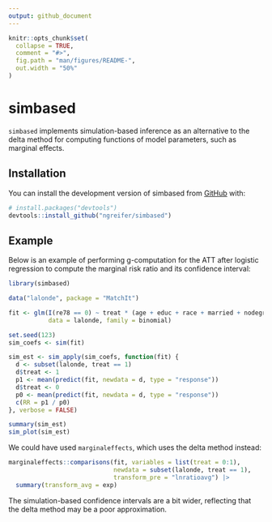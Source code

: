 ```yaml
---
output: github_document
---
```


<!-- README.md is generated from README.Rmd. Please edit that file -->

```r
knitr::opts_chunk$set(
  collapse = TRUE,
  comment = "#>",
  fig.path = "man/figures/README-",
  out.width = "50%"
)
```

# simbased

<!-- badges: start -->
<!-- badges: end -->

`simbased` implements simulation-based inference as an alternative to the delta method for computing functions of model parameters, such as marginal effects.

## Installation

You can install the development version of simbased from [GitHub](https://github.com/) with:

``` r
# install.packages("devtools")
devtools::install_github("ngreifer/simbased")
```

## Example

Below is an example of performing g-computation for the ATT after logistic regression to compute the marginal risk ratio and its confidence interval:

```r
library(simbased)

data("lalonde", package = "MatchIt")

fit <- glm(I(re78 == 0) ~ treat * (age + educ + race + married + nodegree + re74 + re75),
           data = lalonde, family = binomial)

set.seed(123)
sim_coefs <- sim(fit)

sim_est <- sim_apply(sim_coefs, function(fit) {
  d <- subset(lalonde, treat == 1)
  d$treat <- 1
  p1 <- mean(predict(fit, newdata = d, type = "response"))
  d$treat <- 0
  p0 <- mean(predict(fit, newdata = d, type = "response"))
  c(RR = p1 / p0)
}, verbose = FALSE)

summary(sim_est)
sim_plot(sim_est)
```

We could have used `marginaleffects`, which uses the delta method instead:

```r
marginaleffects::comparisons(fit, variables = list(treat = 0:1),
                             newdata = subset(lalonde, treat == 1),
                             transform_pre = "lnratioavg") |>
  summary(transform_avg = exp)
```

The simulation-based confidence intervals are a bit wider, reflecting that the delta method may be a poor approximation.
